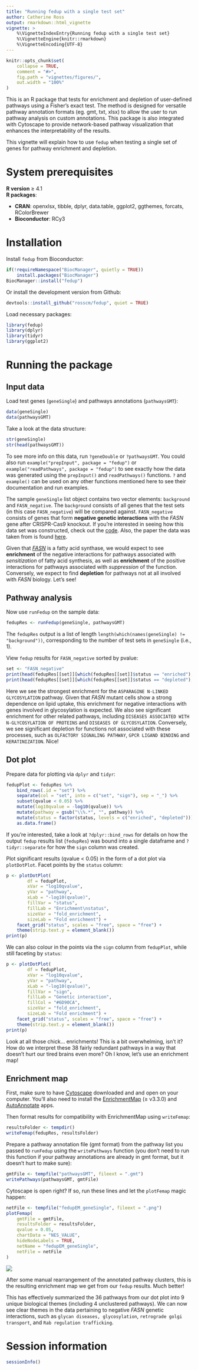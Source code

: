 ```yaml
---
title: "Running fedup with a single test set"
author: Catherine Ross
output: rmarkdown::html_vignette
vignette: >
    %\VignetteIndexEntry{Running fedup with a single test set}
    %\VignetteEngine{knitr::rmarkdown}
    %\VignetteEncoding{UTF-8}
---
```


```r
knitr::opts_chunk$set(
    collapse = TRUE,
    comment = "#>",
    fig.path = "vignettes/figures/",
    out.width = "100%"
)
```

This is an R package that tests for enrichment and depletion of user-defined
pathways using a Fisher's exact test. The method is designed for versatile
pathway annotation formats (eg. gmt, txt, xlsx) to allow the user to run
pathway analysis on custom annotations. This package is also
integrated with Cytoscape to provide network-based pathway visualization
that enhances the interpretability of the results.

This vignette will explain how to use `fedup` when testing a single set of genes
for pathway enrichment and depletion.

# System prerequisites

**R version** ≥ 4.1    
**R packages**:

* **CRAN**: openxlsx, tibble, dplyr, data.table, ggplot2, ggthemes, forcats,
RColorBrewer
* **Bioconductor**: RCy3

# Installation

Install `fedup` from Bioconductor:

```r
if(!requireNamespace("BiocManager", quietly = TRUE))
    install.packages("BiocManager")
BiocManager::install("fedup")
```

Or install the development version from Github:

```r
devtools::install_github("rosscm/fedup", quiet = TRUE)
```

Load necessary packages:

```r
library(fedup)
library(dplyr)
library(tidyr)
library(ggplot2)
```

# Running the package
## Input data

Load test genes (`geneSingle`) and pathways annotations (`pathwaysGMT`):

```r
data(geneSingle)
data(pathwaysGMT)
```

Take a look at the data structure:

```r
str(geneSingle)
str(head(pathwaysGMT))
```

To see more info on this data, run `?geneDouble` or `?pathwaysGMT`. You
could also run `example("prepInput", package = "fedup")` or
`example("readPathways", package = "fedup")` to see exactly how the data
was generated using the `prepInput()` and `readPathways()` functions.
`?` and `example()` can be used on any other functions mentioned here to
see their documentation and run examples.

The sample `geneSingle` list object contains two vector elements: `background`
and `FASN_negative`. The `background` consists of all genes that the test
sets (in this case `FASN_negative`) will be compared against. `FASN_negative`
consists of genes that form **negative genetic interactions** with the
*FASN* gene after CRISPR-Cas9 knockout. If you're interested in seeing how this
data set was constructed, check out the
[code](https://github.com/rosscm/fedup/blob/main/inst/script/genes.R).
Also, the paper the data was taken from is found
[here](https://www.ncbi.nlm.nih.gov/pmc/articles/PMC7566881/).

Given that [*FASN*](https://www.genecards.org/cgi-bin/carddisp.pl?gene=FASN) is
a fatty acid synthase, we would expect to see **enrichment** of the negative
interactions for pathways associated with *sensitization* of fatty acid
synthesis, as well as **enrichment** of the positive interactions for pathways
associated with *suppression* of the function. Conversely, we expect to find
**depletion** for pathways not at all involved with *FASN* biology. Let's see!

## Pathway analysis

Now use `runFedup` on the sample data:

```r
fedupRes <- runFedup(geneSingle, pathwaysGMT)
```

The `fedupRes` output is a list of length `length(which(names(geneSingle) !=
"background"))`, corresponding to the number of test sets in `geneSingle`
(i.e., 1).

View `fedup` results for `FASN_negative` sorted by pvalue:

```r
set <- "FASN_negative"
print(head(fedupRes[[set]][which(fedupRes[[set]]$status == "enriched"),]))
print(head(fedupRes[[set]][which(fedupRes[[set]]$status == "depleted"),]))
```

Here we see the strongest enrichment for the `ASPARAGINE N-LINKED GLYCOSYLATION`
pathway. Given that *FASN* mutant cells show a strong dependence on lipid
uptake, this enrichment for negative interactions with genes involved in
glycosylation is expected. We also see significant enrichment for other related
pathways, including `DISEASES ASSOCIATED WITH N-GLYCOSYLATION OF PROTEINS` and
`DISEASES OF GLYCOSYLATION`. Conversely, we see significant depletion for
functions not associated with these processes, such as `OLFACTORY SIGNALING
PATHWAY`, `GPCR LIGAND BINDING` and `KERATINIZATION`. Nice!

## Dot plot

Prepare data for plotting via `dplyr` and `tidyr`:

```r
fedupPlot <- fedupRes %>%
    bind_rows(.id = "set") %>%
    separate(col = "set", into = c("set", "sign"), sep = "_") %>%
    subset(qvalue < 0.05) %>%
    mutate(log10qvalue = -log10(qvalue)) %>%
    mutate(pathway = gsub("\\%.*", "", pathway)) %>%
    mutate(status = factor(status, levels = c("enriched", "depleted"))) %>%
    as.data.frame()
```

If you're interested, take a look at `?dplyr::bind_rows` for details on how the
output `fedup` results list (`fedupRes`) was bound into a single dataframe and
`?tidyr::separate` for how the `sign` column was created.

Plot significant results (qvalue < 0.05) in the form of a dot plot via
`plotDotPlot`. Facet points by the `status` column:

```r
p <- plotDotPlot(
        df = fedupPlot,
        xVar = "log10qvalue",
        yVar = "pathway",
        xLab = "-log10(qvalue)",
        fillVar = "status",
        fillLab = "Enrichment\nstatus",
        sizeVar = "fold_enrichment",
        sizeLab = "Fold enrichment") +
    facet_grid("status", scales = "free", space = "free") +
    theme(strip.text.y = element_blank())
print(p)
```

We can also colour in the points via the `sign` column from `fedupPlot`, while
still faceting by `status`:

```r
p <- plotDotPlot(
        df = fedupPlot,
        xVar = "log10qvalue",
        yVar = "pathway",
        xLab = "-log10(qvalue)",
        fillVar = "sign",
        fillLab = "Genetic interaction",
        fillCol = "#6D90CA",
        sizeVar = "fold_enrichment",
        sizeLab = "Fold enrichment") +
    facet_grid("status", scales = "free", space = "free") +
    theme(strip.text.y = element_blank())
print(p)
```

Look at all those chick... enrichments! This is a bit overwhelming, isn't it?
How do we interpret these 38 fairly redundant pathways in a way that doesn't
hurt our tired brains even more? Oh I know, let's use an enrichment map!

## Enrichment map

First, make sure to have [Cytoscape](https://cytoscape.org/download.html)
downloaded and and open on your computer. You'll also need to install the
[EnrichmentMap](http://apps.cytoscape.org/apps/enrichmentmap) (≥ v3.3.0)
and [AutoAnnotate](http://apps.cytoscape.org/apps/autoannotate) apps.

Then format results for compatibility with EnrichmentMap using `writeFemap`:

```r
resultsFolder <- tempdir()
writeFemap(fedupRes, resultsFolder)
```

Prepare a pathway annotation file (gmt format) from the pathway list you
passed to `runFedup` using the `writePathways` function (you don't need to run
this function if your pathway annotations are already in gmt format, but it
doesn't hurt to make sure):

```r
gmtFile <- tempfile("pathwaysGMT", fileext = ".gmt")
writePathways(pathwaysGMT, gmtFile)
```

Cytoscape is open right? If so, run these lines and let the `plotFemap`
magic happen:

```r
netFile <- tempfile("fedupEM_geneSingle", fileext = ".png")
plotFemap(
    gmtFile = gmtFile,
    resultsFolder = resultsFolder,
    qvalue = 0.05,
    chartData = "NES_VALUE",
    hideNodeLabels = TRUE,
    netName = "fedupEM_geneSingle",
    netFile = netFile
)
```

![](figures/fedupEM_geneSingle.png)

After some manual rearrangement of the annotated pathway clusters, this is the
resulting enrichment map we get from our `fedup` results. Much better!

This has effectively summarized the 36 pathways from our dot plot into 9 unique
biological themes (including 4 unclustered pathways). We can now see clear
themes in the data pertaining to negative *FASN* genetic interactions,
such as `glycan diseases, glycosylation`, `retrograde golgi transport`, and
`Rab regulation trafficking`.

# Session information

```r
sessionInfo()
```
